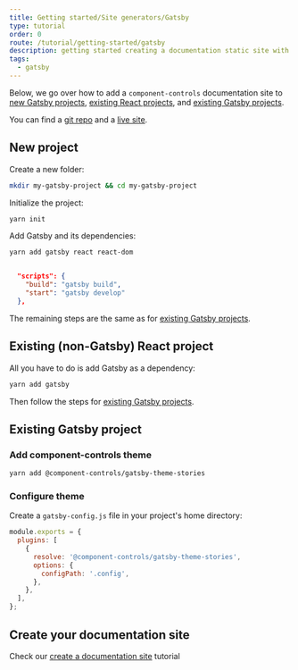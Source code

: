 ```yaml
---
title: Getting started/Site generators/Gatsby
type: tutorial
order: 0
route: /tutorial/getting-started/gatsby
description: getting started creating a documentation static site with gatsby and component-controls
tags:
  - gatsby
---
```


Below, we go over how to add a `component-controls` documentation site to [new Gatsby projects](#new-project), [existing React projects](#existing--non-gatsby--react-project), and [existing Gatsby projects](<(#existing-gatsby-project)>).

You can find a [git repo](https://github.com/atanasster/gatsby-controls-starter) and a [live site](https://gatsby-controls-starter.netlify.app/).

## New project

Create a new folder:

```sh
mkdir my-gatsby-project && cd my-gatsby-project
```

Initialize the project:

```sh
yarn init
```

Add Gatsby and its dependencies:

```sh
yarn add gatsby react react-dom
```

```json:title=package.json

  "scripts": {
    "build": "gatsby build",
    "start": "gatsby develop"
  },

```

The remaining steps are the same as for [existing Gatsby projects](#existing-gatsby-project).

## Existing (non-Gatsby) React project

All you have to do is add Gatsby as a dependency:

```sh
yarn add gatsby
```

Then follow the steps for [existing Gatsby projects](#existing-gatsby-project).

## Existing Gatsby project

### Add component-controls theme

```sh
yarn add @component-controls/gatsby-theme-stories
```

### Configure theme

Create a `gatsby-config.js` file in your project's home directory:

```js:title=gatsby-config.js
module.exports = {
  plugins: [
    {
      resolve: '@component-controls/gatsby-theme-stories',
      options: {
        configPath: '.config',
      },
    },
  ],
};
```

## Create your documentation site

Check our [create a documentation site](/tutorial/getting-started/documentation-site) tutorial
